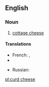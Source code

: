 ==English==

===Noun===
{{en-noun|head=[[curd]] [[cheese]]|pl=curd cheeses}}

# [[cottage cheese]]

====Translations====
{{trans-top|cheese}}
* French: {{t+|fr|fromage blanc|m}}, {{t+|fr|faisselle|f}}
* {{trreq|Georgian}}
{{trans-mid}}
* Russian: {{t-|ru|домашний сыр|tr=domášnij syr|sc=Cyrl}}
{{trans-bottom}}

[[pl:curd cheese]]